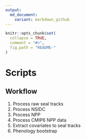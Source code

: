 ```yaml
---
output:
  md_document:
    variant: markdown_github
---
```


<!-- README.md is generated from README.Rmd. Please edit that file -->

```r
knitr::opts_chunk$set(
  collapse = TRUE,
  comment = "#>",
  fig.path = "README-"
)
```

# Scripts

## Workflow

1. Process raw seal tracks
2. Process NSIDC
3. Process NPP
4. Process CMIP6 NPP data
5. Extract covariates to seal tracks
6. Phenology bootstrap